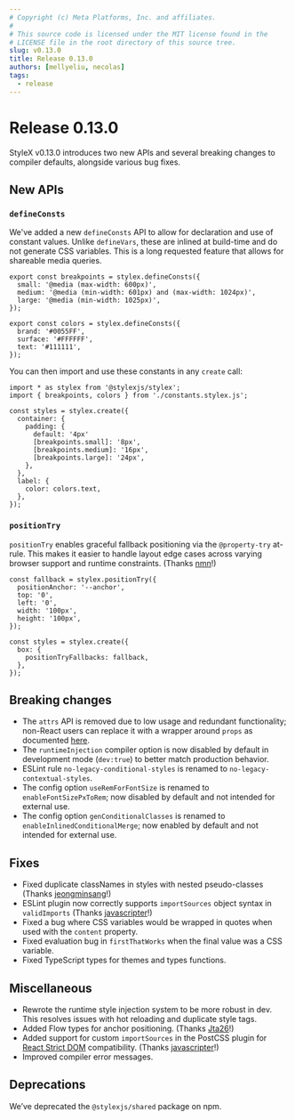 ```yaml
---
# Copyright (c) Meta Platforms, Inc. and affiliates.
#
# This source code is licensed under the MIT license found in the
# LICENSE file in the root directory of this source tree.
slug: v0.13.0
title: Release 0.13.0
authors: [mellyeliu, necolas]
tags:
  - release
---
```


# Release 0.13.0

StyleX v0.13.0 introduces two new APIs and several breaking changes to compiler defaults, alongside various bug fixes.

## New APIs

### `defineConsts`

We've added a new `defineConsts` API to allow for declaration and use of constant values. Unlike `defineVars`, these are inlined at build-time and do not generate CSS variables. This is a long requested feature that allows for shareable media queries.

```tsx title="constants.stylex.js"
export const breakpoints = stylex.defineConsts({
  small: '@media (max-width: 600px)',
  medium: '@media (min-width: 601px) and (max-width: 1024px)',
  large: '@media (min-width: 1025px)',
});

export const colors = stylex.defineConsts({
  brand: '#0055FF',
  surface: '#FFFFFF',
  text: '#111111',
});
```

You can then import and use these constants in any `create` call:

```tsx
import * as stylex from '@stylexjs/stylex';
import { breakpoints, colors } from './constants.stylex.js';

const styles = stylex.create({
  container: {
    padding: {
      default: '4px'
      [breakpoints.small]: '8px',
      [breakpoints.medium]: '16px',
      [breakpoints.large]: '24px',
    },
  },
  label: {
    color: colors.text,
  },
});
```

### `positionTry`

`positionTry` enables graceful fallback positioning via the `@property-try` at-rule. This makes it easier to handle layout edge cases across varying browser support and runtime constraints.  (Thanks [nmn](https://github.com/nmn)!)

```tsx
const fallback = stylex.positionTry({
  positionAnchor: '--anchor',
  top: '0',
  left: '0',
  width: '100px',
  height: '100px',
});

const styles = stylex.create({
  box: {
    positionTryFallbacks: fallback,
  },
});
```

## Breaking changes

* The `attrs` API is removed due to low usage and redundant functionality; non-React users can replace it with a wrapper around `props` as documented [here](https://stylexjs.com/docs/api/javascript/props/#not-using-react).
* The `runtimeInjection` compiler option is now disabled by default in development mode (`dev:true`) to better match production behavior.
* ESLint rule `no-legacy-conditional-styles` is renamed to `no-legacy-contextual-styles`.
* The config option `useRemForFontSize` is renamed to `enableFontSizePxToRem`; now disabled by default and not intended for external use.
* The config option `genConditionalClasses` is renamed to `enableInlinedConditionalMerge`; now enabled by default and not intended for external use.

## Fixes

* Fixed duplicate classNames in styles with nested pseudo-classes (Thanks [jeongminsang](https://github.com/jeongminsang)!)
* ESLint plugin now correctly supports `importSources` object syntax in `validImports` (Thanks [javascripter](https://github.com/javascripter)!)
* Fixed a bug where CSS variables would be wrapped in quotes when used with the `content` property.
* Fixed evaluation bug in `firstThatWorks` when the final value was a CSS variable.
* Fixed TypeScript types for themes and types functions.

## Miscellaneous

* Rewrote the runtime style injection system to be more robust in dev. This resolves issues with hot reloading and duplicate style tags.
* Added Flow types for anchor positioning. (Thanks [Jta26](https://github.com/Jta26)!)
* Added support for custom `importSources` in the PostCSS plugin for [React Strict DOM](https://github.com/facebook/react-strict-dom) compatibility. (Thanks [javascripter](https://github.com/javascripter)!)
* Improved compiler error messages.

## Deprecations

We’ve deprecated the `@stylexjs/shared` package on npm.
